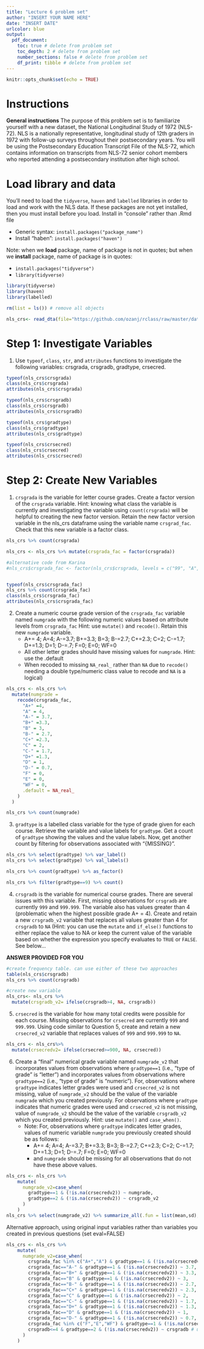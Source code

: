 ```yaml
---
title: "Lecture 6 problem set"
author: "INSERT YOUR NAME HERE"
date: "INSERT DATE"
urlcolor: blue
output: 
  pdf_document:
    toc: true # delete from problem set
    toc_depth: 2 # delete from problem set
    number_sections: false # delete from problem set
    df_print: tibble # delete from problem set
---
```


```r
knitr::opts_chunk$set(echo = TRUE)
```

# Instructions

__General instructions__
The purpose of this problem set is to familiarize yourself with a new dataset, the National Longitudinal Study of 1972 (NLS-72). NLS is a nationally representative, longitudinal study of 12th graders in 1972 with follow-up surveys throughout their postsecondary years. You will be using the Postsecondary Education Transcript File of the NLS-72, which contains information on transcripts from NLS-72 senior cohort members who reported attending a postsecondary institution after high school.


# Load library and data
You'll need to load the `tidyverse`, `haven` and `labelled` libraries in order to load and work with the NLS data. If these packages are not yet installed, then you must install before you load. Install in "console" rather than .Rmd file

- Generic syntax: `install.packages("package_name")`
- Install "haben": `install.packages("haven")`

Note: when we __load__ package, name of package is not in quotes; but when we __install__ package, name of package is in quotes:

- `install.packages("tidyverse")`
- `library(tidyverse)`


```r
library(tidyverse)
library(haven)
library(labelled)
```

```r
rm(list = ls()) # remove all objects

nls_crs<- read_dta(file="https://github.com/ozanj/rclass/raw/master/data/nls72/nls72petscrs_v2.dta", encoding=NULL)
```
 
 
# Step 1: Investigate Variables

1. Use `typeof`, `class`, `str`, and `attributes` functions to investigate the following variables: crsgrada, crsgradb, gradtype, crsecred.

```r
typeof(nls_crs$crsgrada)
class(nls_crs$crsgrada)
attributes(nls_crs$crsgrada)

typeof(nls_crs$crsgradb)
class(nls_crs$crsgradb)
attributes(nls_crs$crsgradb)

typeof(nls_crs$gradtype)
class(nls_crs$gradtype)
attributes(nls_crs$gradtype)

typeof(nls_crs$crsecred)
class(nls_crs$crsecred)
attributes(nls_crs$crsecred)
```

# Step 2: Create New Variables

1. `crsgrada` is the variable for letter course grades. Create a factor version of the `crsgrada` variable. Hint: knowing what class the variable is currently and investigating the variable using `count(crsgrada)` will be helpful to creating the new factor version. Retain the new factor version variable in the nls_crs dataframe using the variable name `crsgrad_fac`. Check that this new variable is a factor class. 
```r
nls_crs %>% count(crsgrada)

nls_crs <- nls_crs %>% mutate(crsgrada_fac = factor(crsgrada))

#alternative code from Karina
#nls_crs$crsgrada_fac <- factor(nls_crs$crsgrada, levels = c("99", "A", "A-","A+", "AU", "B", "B-", "B+","C", "C-", "C+", "CR", "D", "D-", "D+","E", "F", "I", "NO", "P", "S", "U", "W", "WF", "WP"))


typeof(nls_crs$crsgrada_fac)
nls_crs %>% count(crsgrada_fac)
class(nls_crs$crsgrada_fac)
attributes(nls_crs$crsgrada_fac)
```

2. Create a numeric course grade version of the `crsgrada_fac` variable named `numgrade` with the following numeric values based on attribute levels from `crsgrada_fac` Hint: use `mutate()` and `recode()`. Retain this new `numgrade` variable. 
    - A+= 4; A=4; A-=3.7; B+=3.3; B=3; B-=2.7; C+=2.3; C=2; C-=1.7; D+=1.3; D=1; D-=.7; F=0; E=0; WF=0
    - All other letter grades should have missing values for `numgrade`. Hint: use the .default
    - When recoded to missing `NA_real_` rather than `NA` due to `recode()` needing a double type/numeric class value to recode and `NA` is a logical)

```r
nls_crs <- nls_crs %>%  
  mutate(numgrade = 
    recode(crsgrada_fac,
      "A+" =4,
      "A" = 4,
      "A-" = 3.7,
      "B+" =3.3,
      "B" = 3,
      "B-" = 2.7,      
      "C+" =2.3,
      "C" = 2,
      "C-" = 1.7,  
      "D+" =1.3,
      "D" = 1,
      "D-" = 0.7, 
      "F" = 0,
      "E" = 0,
      "WF" = 0,
      .default = NA_real_
    )
  )

nls_crs %>% count(numgrade)
```



3. `gradtype` is a labelled class variable for the type of grade given for each course. Retrieve the variable and value labels for `gradtype`. Get a count of `gradtype` showing the values and the value labels. Now, get another count by filtering for observations associated with "{MISSING}". 

```r
nls_crs %>% select(gradtype) %>% var_label()
nls_crs %>% select(gradtype) %>% val_labels()

nls_crs %>% count(gradtype) %>% as_factor()

nls_crs %>% filter(gradtype==9) %>% count()

```


4. `crsgradb` is the variable for numerical course grades. There are several issues with this variable. First, missing observations for `crsgradb` are currently `999` and `999.999`.  The variable also has values greater than 4 (problematic when the highest possible grade A+ = 4). Create and retain a new `crsgradb_v2` variable that replaces all values greater than 4 for `crsgradb` to `NA`  (Hint: you can use the `mutate` and `if_else()` functions to either replace the value to NA or keep the current value of the variable based on whether the expression you specify evaluates to `TRUE` or `FALSE`. See below...
  
__ANSWER PROVIDED FOR YOU__
```r
#create frequency table. can use either of these two approaches
table(nls_crs$crsgradb)
nls_crs %>% count(crsgradb) 

#create new variable
nls_crs<- nls_crs %>% 
  mutate(crsgradb_v2= ifelse(crsgradb>4, NA, crsgradb))

```


5. `crsecred` is the variable for how many total credits were possible for each course. Missing observations for `crsecred` are currently `999` and `999.999`.  Using code similar to Question 5, create and retain a new `crsecred_v2` variable that replaces values of `999` and `999.999` to `NA`. 

```r
nls_crs <- nls_crs%>% 
  mutate(crsecredv2= ifelse(crsecred>=900, NA, crsecred))
```

6. Create a "final" numerical grade variable named `numgrade_v2` that incorporates values from observations where `gradtype==1` (i.e., "type of grade" is "letter") and incorporates values from observations where `gradtype==2` (i.e., "type of grade" is "numeric"). For, observations where `gradtype` indicates letter grades were used and `crsecred_v2` is not missing, value of `numgrade_v2` should be the value of the variable `numgrade` which you created previously. For observations where `gradtype` indicates that numeric grades were used and `crsecred_v2` is not missing, value of `numgrade_v2` should be the value of the variable `crsgradb_v2` which you created previously. Hint: use `mutate()` and `case_when()`.
    - Note: For, observations where `gradtype` indicates letter grades, values of numeric variable `numgrade` you previously created should be as follows:
        - A+= 4; A=4; A-=3.7; B+=3.3; B=3; B-=2.7; C+=2.3; C=2; C-=1.7; D+=1.3; D=1; D-=.7; F=0; E=0; WF=0
        - and `numgrade` should be missing for all observations that do not have these above values.
    
```r
nls_crs <- nls_crs %>% 
    mutate(
      numgrade_v2=case_when(
        gradtype==1 & (!is.na(crsecredv2)) ~ numgrade,
        gradtype==2 & (!is.na(crsecredv2)) ~ crsgradb_v2
      )
    )
nls_crs %>% select(numgrade_v2) %>% summarize_all(.fun = list(mean,sd), na.rm = TRUE)
```

Alternative approach, using original input variables rather than variables you created in previous questions (set eval=FALSE)
```r
nls_crs <- nls_crs %>% 
    mutate(
      numgrade_v2=case_when(
        crsgrada_fac %in% c("A+","A") & gradtype==1 & (!is.na(crsecredv2)) ~ 4,
        crsgrada_fac=="A-" & gradtype==1 & (!is.na(crsecredv2)) ~ 3.7,
        crsgrada_fac=="B+" & gradtype==1 & (!is.na(crsecredv2)) ~ 3.3,
        crsgrada_fac=="B" & gradtype==1 & (!is.na(crsecredv2)) ~ 3,
        crsgrada_fac=="B-" & gradtype==1 & (!is.na(crsecredv2)) ~ 2.7,
        crsgrada_fac=="C+" & gradtype==1 & (!is.na(crsecredv2)) ~ 2.3,
        crsgrada_fac=="C" & gradtype==1 & (!is.na(crsecredv2)) ~ 2,
        crsgrada_fac=="C-" & gradtype==1 & (!is.na(crsecredv2)) ~ 1.7,
        crsgrada_fac=="D+" & gradtype==1 & (!is.na(crsecredv2)) ~ 1.3,
        crsgrada_fac=="D" & gradtype==1 & (!is.na(crsecredv2)) ~ 1,
        crsgrada_fac=="D-" & gradtype==1 & (!is.na(crsecredv2)) ~ 0.7,
        crsgrada_fac %in% c("F","E","WF") & gradtype==1 & (!is.na(crsecredv2)) ~ 0,
        crsgradb<=4 & gradtype==2 & (!is.na(crsecredv2)) ~ crsgradb # use values of numeric var crsgradb
      )
    )

```

